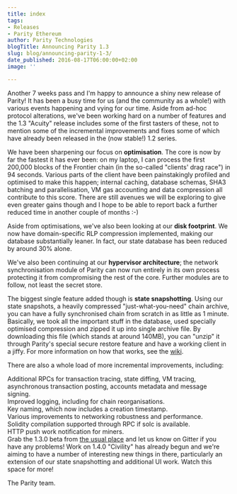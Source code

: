 ```yaml
---
title: index
tags:
- Releases
- Parity Ethereum
author: Parity Technologies
blogTitle: Announcing Parity 1.3
slug: blog/announcing-parity-1-3/
date_published: 2016-08-17T06:00:00+02:00
image: ''

---
```

Another 7 weeks pass and I'm happy to announce a shiny new release of Parity! It has been a busy time for us (and the community as a whole!) with various events happening and vying for our time. Aside from ad-hoc protocol alterations, we've been working hard on a number of features and the 1.3 "Acuity" release includes some of the first tasters of these, not to mention some of the incremental improvements and fixes some of which have already been released in the (now stable!) 1.2 series.

We have been sharpening our focus on **optimisation**. The core is now by far the fastest it has ever been: on my laptop, I can process the first 200,000 blocks of the Frontier chain (in the so-called "clients' drag race") in 94 seconds. Various parts of the client have been painstakingly profiled and optimised to make this happen; internal caching, database schemas, SHA3 batching and parallelisation, VM gas accounting and data compression all contribute to this score. There are still avenues we will be exploring to give even greater gains though and I hope to be able to report back a further reduced time in another couple of months :-)

Aside from optimisations, we've also been looking at our **disk footprint**. We now have domain-specific RLP compression implemented, making our database substantially leaner. In fact, our state database has been reduced by around 30% alone.

We've also been continuing at our **hypervisor architecture**; the network synchronisation module of Parity can now run entirely in its own process protecting it from compromising the rest of the core. Further modules are to follow, not least the secret store.

The biggest single feature added though is **state snapshotting**. Using our state snapshots, a heavily compressed "just-what-you-need" chain archive, you can have a fully synchronised chain from scratch in as little as 1 minute. Basically, we took all the important stuff in the database, used specially optimised compression and zipped it up into single archive file. By downloading this file (which stands at around 140MB), you can "unzip" it through Parity's special secure restore feature and have a working client in a jiffy. For more information on how that works, see the [wiki](https://github.com/paritytech/parity).

There are also a whole load of more incremental improvements, including:

Additional RPCs for transaction tracing, state diffing, VM tracing, asynchronous transaction posting, accounts metadata and message signing.  
Improved logging, including for chain reorganisations.  
Key naming, which now includes a creation timestamp.  
Various improvements to networking robustness and performance.  
Solidity compilation supported through RPC if solc is available.  
HTTP push work notification for miners.  
Grab the 1.3.0 beta from [the usual place](https://github.com/paritytech/parity/releases) and let us know on Gitter if you have any problems! Work on 1.4.0 "Civility" has already begun and we're aiming to have a number of interesting new things in there, particularly an extension of our state snapshotting and additional UI work. Watch this space for more!

The Parity team.